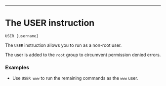 ---

# The USER instruction

`USER [username]`

The `USER` instruction allows you to run as a non-root user.

The user is added to the `root` group to circumvent permission denied errors.

### Examples

- Use `USER www` to run the remaining commands as the `www` user.

<div className="section-spacing"></div>